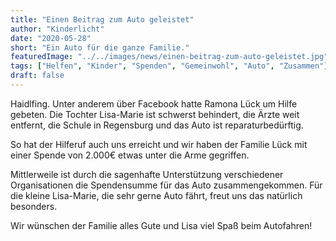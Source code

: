 ```yaml
---
title: "Einen Beitrag zum Auto geleistet"
author: "Kinderlicht"
date: "2020-05-28"
short: "Ein Auto für die ganze Familie."
featuredImage: "../../images/news/einen-beitrag-zum-auto-geleistet.jpg"
tags: ["Helfen", "Kinder", "Spenden", "Gemeinwohl", "Auto", "Zusammen"]
draft: false
---
```

Haidlfing. Unter anderem über Facebook hatte Ramona Lück um Hilfe gebeten. Die Tochter Lisa-Marie ist schwerst behindert, die Ärzte weit entfernt, die Schule in Regensburg und das Auto ist reparaturbedürftig.

So hat der Hilferuf auch uns erreicht und wir haben der Familie Lück mit einer Spende von 2.000€ etwas unter die Arme gegriffen.

Mittlerweile ist durch die sagenhafte Unterstützung verschiedener Organisationen die Spendensumme für das Auto zusammengekommen. Für die kleine Lisa-Marie, die sehr gerne Auto fährt, freut uns das natürlich besonders.

Wir wünschen der Familie alles Gute und Lisa viel Spaß beim Autofahren!
